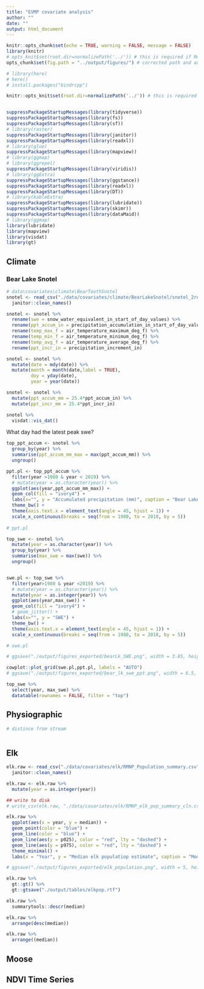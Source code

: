 ```yaml
---
title: "EVMP covariate analysis"
author: ""
date: ""
output: html_document
---
```


```r
knitr::opts_chunk$set(echo = TRUE, warning = FALSE, message = FALSE)
library(knitr)
# opts_knit$set(root.dir=normalizePath('../')) # this is required if Rmd is nested below the project directory
opts_chunk$set(fig.path = "../output/figures/") # corrected path and added dev. Needed to specify a subdirectory for figs
```

```r
# library(here)
# here()
# install.packages("bindrcpp")

knitr::opts_knit$set(root.dir=normalizePath('../')) # this is required if Rmd is nested below the project directory


suppressPackageStartupMessages(library(tidyverse))
suppressPackageStartupMessages(library(fs))
suppressPackageStartupMessages(library(sf))
# library(raster)
suppressPackageStartupMessages(library(janitor))
suppressPackageStartupMessages(library(readxl))
# library(glue)
suppressPackageStartupMessages(library(mapview))
# library(ggmap)
# library(ggrepel)
suppressPackageStartupMessages(library(viridis))
# library(ggExtra)
suppressPackageStartupMessages(library(ggstance))
suppressPackageStartupMessages(library(readxl))
suppressPackageStartupMessages(library(DT))
# library(kableExtra)
suppressPackageStartupMessages(library(lubridate))
suppressPackageStartupMessages(library(skimr)) 
suppressPackageStartupMessages(library(dataMaid))
# library(ggmap)
library(lubridate)
library(mapview)
library(visdat)
library(gt)
```


## Climate

### Bear Lake Snotel
```r
# data\covariates\climate\BearToothSnotel
snotel <- read_csv("./data/covariates/climate/BearLakeSnotel/snotel_2read.csv") %>% 
  janitor::clean_names()
```

```r
snotel <- snotel %>% 
  rename(swe = snow_water_equivalent_in_start_of_day_values) %>% 
  rename(ppt_accum_in = precipitation_accumulation_in_start_of_day_values) %>% 
  rename(temp_max_f = air_temperature_maximum_deg_f) %>%
  rename(temp_min_f = air_temperature_minimum_deg_f) %>%
  rename(temp_avg_f = air_temperature_average_deg_f) %>%
  rename(ppt_incr_in = precipitation_increment_in) 

snotel <- snotel %>%
  mutate(date = mdy(date)) %>% 
  mutate(month = month(date,label = TRUE),
         doy = yday(date),
         year = year(date))

```

```r

snotel <- snotel %>% 
  mutate(ppt_accum_mm = 25.4*ppt_accum_in) %>% 
  mutate(ppt_incr_mm = 25.4*ppt_incr_in)

snotel %>%
  visdat::vis_dat()
```

What day had the latest peak swe?


```r
top_ppt_accum <- snotel %>% 
  group_by(year) %>% 
  summarise(ppt_accum_mm_max = max(ppt_accum_mm)) %>% 
  ungroup()

ppt.pl <- top_ppt_accum %>% 
  filter(year >1980 & year < 2019) %>% 
  # mutate(year = as.character(year)) %>%
  ggplot(aes(year,ppt_accum_mm_max)) +
  geom_col(fill = "ivory4") +
  labs(x="", y = "Accumulated precipitation (mm)", caption = "Bear Lake Snotel Data") +
  theme_bw() +
  theme(axis.text.x = element_text(angle = 45, hjust = 1)) +
  scale_x_continuous(breaks = seq(from = 1980, to = 2018, by = 5))
  
# ppt.pl

```

```r
top_swe <- snotel %>% 
  mutate(year = as.character(year)) %>%
  group_by(year) %>% 
  summarise(max_swe = max(swe)) %>% 
  ungroup()


swe.pl <- top_swe %>%
  filter(year>1980 & year <2019) %>% 
  # mutate(year = as.character(year)) %>%
  mutate(year = as.integer(year)) %>%
  ggplot(aes(year,max_swe)) +
  geom_col(fill = "ivory4") +
  # geom_jitter() +
  labs(x="", y = "SWE") +
  theme_bw() +
  theme(axis.text.x = element_text(angle = 45, hjust = 1)) +
  scale_x_continuous(breaks = seq(from = 1980, to = 2018, by = 5))

# swe.pl

# ggsave("./output/figures_exported/bearLk_SWE.png", width = 3.85, height = 3.85)

```

```r
cowplot::plot_grid(swe.pl,ppt.pl, labels = "AUTO")
# ggsave("./output/figures_exported/bear_lk_swe_ppt.png", width = 6.5, height = 3.8)
```


```r
top_swe %>% 
  select(year, max_swe) %>% 
  datatable(rownames = FALSE, filter = "top")
```

## Physiographic
```r
# distince from stream



```

## Elk
```r

elk.raw <- read_csv("./data/covariates/elk/RMNP_Population_summary.csv") %>% 
  janitor::clean_names()

```

```r
elk.raw <- elk.raw %>% 
  mutate(year = as.integer(year))

## write to disk
# write_csv(elk.raw, "./data/covariates/elk/RMNP_elk_pop_summary_cln.csv")

elk.raw %>% 
  ggplot(aes(x = year, y = median)) +
  geom_point(color = "blue") +
  geom_line(color = "blue") +
  geom_line(aes(y = p025), color = "red", lty = "dashed") +
  geom_line(aes(y = p975), color = "red", lty = "dashed") +
  theme_minimal() +
  labs(x = "Year", y = "Median elk populatiop estimate", caption = "Modeled elk pop: RMNP_Population_summary.csv ")

# ggsave("./output/figures_exported/elk_population.png", width = 5, height = 4, dpi = 300)
```

```r
elk.raw %>% 
  gt::gt() %>% 
  gt::gtsave("./output/tables/elkpop.rtf")

elk.raw %>% 
  summarytools::descr(median) 

elk.raw %>% 
  arrange(desc(median))

elk.raw %>% 
  arrange((median))
```


## Moose

## NDVI Time Series

```r



```

